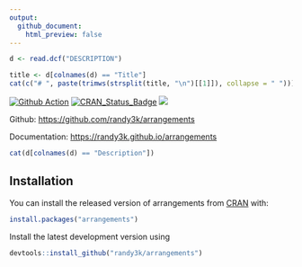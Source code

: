 ```yaml
---
output:
  github_document:
    html_preview: false
---
```

<!-- README.md is generated from README.Rmd. Please edit that file -->

```r
d <- read.dcf("DESCRIPTION")
```

```r
title <- d[colnames(d) == "Title"]
cat(c("# ", paste(trimws(strsplit(title, "\n")[[1]]), collapse = " ")))
```

[![Github Action](https://github.com/randy3k/arrangements/workflows/build/badge.svg?branch=master)](https://github.com/randy3k/arrangements)
[![CRAN\_Status\_Badge](https://www.r-pkg.org/badges/version/arrangements)](https://cran.r-project.org/package=arrangements)
[![](https://cranlogs.r-pkg.org/badges/grand-total/arrangements)](https://cran.r-project.org/package=arrangements)

Github: [https://github.com/randy3k/arrangements](https://github.com/randy3k/arrangements)

Documentation: [https://randy3k.github.io/arrangements](https://randy3k.github.io/arrangements)


```r
cat(d[colnames(d) == "Description"])
```

## Installation

You can install the released version of arrangements from [CRAN](https://CRAN.R-project.org) with:

```r
install.packages("arrangements")
```

Install the latest development version using

```r
devtools::install_github("randy3k/arrangements")
```
